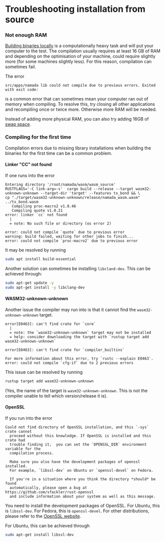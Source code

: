 # Troubleshooting installation from source

### Not enough RAM
[Building binaries locally](../source.mdx) is a computationally heavy task and will put your computer to the test. The compilation usually requires at least 16 GB of RAM and depending on the optimisation of your machine, could require slightly more (for some machines slightly less). For this reason, compilation can sometimes fail.

The error
```
src/apps/namada lib could not compile due to previous errors. Exited with exit code:
```
is a common error that can sometimes mean your computer ran out of memory when compiling. To resolve this, try closing all other applications and recompiling once or twice more.
Otherwise more RAM will be needed.  

Instead of adding more physical RAM, you can also try adding 16GB of [swap space](https://www.digitalocean.com/community/tutorials/how-to-add-swap-space-on-ubuntu-22-04).

### Compiling for the first time
Compilation errors due to missing library installations when building the binaries for the first time can be a common problem. 


#### Linker "CC" not found
If one runs into the error

```
Entering directory '/root/namada/wasm/wasm_source'
RUSTFLAGS='-C link-arg=-s'  cargo build --release --target wasm32-unknown-unknown --target-dir 'target' --features tx_bond && \
cp "./target/wasm32-unknown-unknown/release/namada_wasm.wasm" ../tx_bond.wasm
   Compiling proc-macro2 v1.0.46
   Compiling quote v1.0.21
error: linker `cc` not found
  |
  = note: No such file or directory (os error 2)

error: could not compile `quote` due to previous error
warning: build failed, waiting for other jobs to finish...
error: could not compile `proc-macro2` due to previous error
```

It may be resolved by running

```bash copy
sudo apt install build-essential
```

Another solution can sometimes be installing `libcland-dev`. This can be achieved through:

```bash copy
sudo apt-get update -y
sudo apt-get install -y libclang-dev
```


#### WASM32-unknown-unknown
Another issue the compiler may run into is that it cannot find the `wasm32-unknown-unknown` target.

```
error[E0463]: can't find crate for `core`
  |
  = note: the `wasm32-unknown-unknown` target may not be installed
  = help: consider downloading the target with `rustup target add wasm32-unknown-unknown`

error[E0463]: can't find crate for `compiler_builtins`

For more information about this error, try `rustc --explain E0463`.
error: could not compile `cfg-if` due to 2 previous errors
```

This issue can be resolved by running 

```bash copy
rustup target add wasm32-unknown-unknown
```
(Yes, the name of the target is `wasm32-unknown-unknown`. This is not the compiler unable to tell which version/release it is).

#### OpenSSL

If you run into the error

```
Could not find directory of OpenSSL installation, and this `-sys` crate cannot
  proceed without this knowledge. If OpenSSL is installed and this crate had
  trouble finding it,  you can set the `OPENSSL_DIR` environment variable for the
  compilation process.

  Make sure you also have the development packages of openssl installed.
  For example, `libssl-dev` on Ubuntu or `openssl-devel` on Fedora.

  If you're in a situation where you think the directory *should* be found
  automatically, please open a bug at https://github.com/sfackler/rust-openssl
  and include information about your system as well as this message.
```

You need to install the development packages of OpenSSL. For Ubuntu, this is `libssl-dev`. For Fedora, this is `openssl-devel`. For other distributions, please refer to the [OpenSSL website](https://www.openssl.org/).

For Ubuntu, this can be achieved through

```bash copy
sudo apt-get install libssl-dev
```
